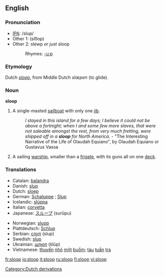 ==English==
===Pronunciation===
*[[IPA]]: /slup/
*Other 1: (slo͞op)
*Other 2: slewp ''or just'' sloop
*:Rhymes: [[Rhymes:English:-uːp|-uːp]]
===Etymology===
Dutch ''[[sloep]]'', from Middle Dutch ''slœpen'' (to glide).

===Noun===
'''sloop'''
# A single-masted [[sailboat]] with only one [[jib]].
#:''I stayed in this island for a few days; I believe it could not be above a fortnight; when I and some few more slaves, that were not saleable amongst the rest, from very much fretting, were shipped off in a '''sloop''' for North America.'' - "The Interesting Narrative of the Life of Olaudah Equiano", by Olaudah Equiano or Gustavus Vassa
# A sailing [[warship]], smaller than a [[frigate]], with its guns all on one [[deck]].

===Translations===
{{top}}
*Catalan: [[balandra]] {{f}}
*Danish: [[slup#Danish|slup]]
*Dutch: [[sloep]]
*German: [[Schaluppe]] {{f}}; [[Slup]]
*Icelandic: [[slúppa]]
*Italian: [[corvetta]] {{f}}
*Japanese: [[スループ]] (surūpu)
{{mid}}
*Norwegian: [[slupp]]
*Plattdeutsch: [[Schlup]]
*Serbian: [[слуп]] (slup)
*Swedish: [[slup#Swedish|slup]]
*Ukrainian: [[шлюп]] (šlǔp)
*Vietnamese: [[thuyền]] [[nhỏ]] [[một]] [[buồm]]; [[tàu]] [[tuần]] [[tra#Vietnamese|tra]]
{{bottom}}

[[Category:Dutch derivations]]

[[fr:sloop]]
[[io:sloop]]
[[it:sloop]]
[[ru:sloop]]
[[fi:sloop]]
[[vi:sloop]]